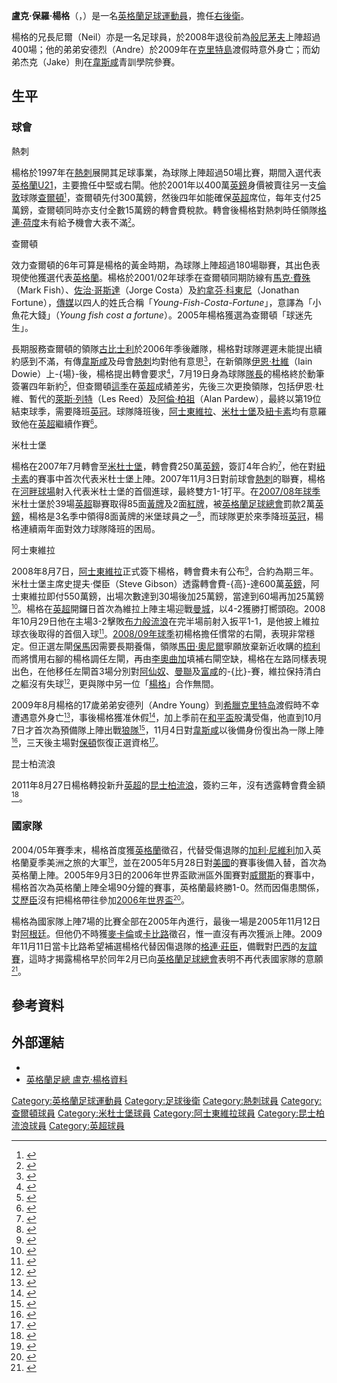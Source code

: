 {{noteta|G1=英超|G2=足球
|T=zh-hans:卢克·扬;zh-hant:盧克·楊格
|1=zh-hans:卢克·扬;zh-hant:盧克·楊格
|2=zh-hans:扬;zh-hant:楊格
|3=zh-hans:查尔顿竞技; zh-hk:查爾頓;
|4=zh-hans:麦克拉伦; zh-hk:麥卡倫;
|5=zh-hans:卡佩罗; zh-hk:卡比路;
|6=zh-hans:肖雷; zh-hk:梳利;
|7=zh-hans:鲍马; zh-hk:保馬;
|8=zh-hans:莱奥-库克; zh-hk:李奧曲加;
|9=zh-hans:马丁·奥尼尔; zh-hk:馬田·奧尼爾; 
|10=zh-hans:伯恩茅斯; zh-hk:般尼茅夫;
|11=zh-hans:格伦·霍德尔; zh-hk:格連·荷度;
|12=zh-hans:阿兰·帕德鲁; zh-hk:阿倫·柏祖;
|13=zh-hans:柯比士利; zh-hk:古比士利;
}}
{{Football player infobox
| playername          = 盧克·楊格<br>''Luke Young''
| image               = [[File:Luke_Young.jpg|200px]]
| fullname            = 盧克·保羅·楊格<br> Luke Paul Young
| height              = {{convert|1.83|m|ftin|abbr=on}}<ref>http://www.premierleague.com/page/PlayerProfile/0,,12306~6039,00.html {{Wayback|url=http://www.premierleague.com/page/PlayerProfile/0,,12306~6039,00.html |date=20121003055449 }} Premier League Player Profile Accessed 10 March 2011</ref>
| birth_date          = {{birth date and age|1979|7|19|df=y}}
| nickname            =  
| cityofbirth         = [[埃塞克斯郡|埃塞克斯郡]][[哈洛|哈洛]]
| countryofbirth      = [[英格蘭|英格蘭]]
| youthyears          = 
| youthclubs          = 
| years1              = 1997–2001 |clubs1 = [[托特纳姆热刺足球俱乐部|熱刺]]     |caps1 = 58  |goals1 = 0
| years2              = 2001–2007 |clubs2 = [[查尔顿竞技足球俱乐部|查爾頓]]     |caps2 = 187 |goals2 = 4
| years3              = 2007–2008 |clubs3 = [[米德尔斯堡足球俱乐部|米杜士堡]]             |caps3 = 35  |goals3 = 1
| years4              = 2008–2011 |clubs4 = [[阿士東維拉足球會|阿士東維拉]]                 |caps4 = 75  |goals4 = 2
| years5              = 2011–2014 |clubs5 = [[女王公园巡游者足球俱乐部|昆士柏流浪]] |caps5 = 24  |goals5 = 2
| totalcaps= 379 |totalgoals=9
| nationalyears1      = 1998      |nationalteam1 = [[英格蘭18歲以下足球代表隊|英格蘭U18]] |nationalcaps1 = 5 | nationalgoals1 = 0
| nationalyears2      = 1999–2002 |nationalteam2 = [[英格蘭21歲以下足球代表隊|英格蘭U21]] |nationalcaps2 = 16 |nationalgoals2 = 1
| nationalyears3      = 2005      |nationalteam3 = [[英格蘭足球代表隊|英格蘭]] |nationalcaps3 = 7 |nationalgoals3 = 0
| pcupdate            = 2012年5月31日
| ntupdate            = 2009年11月12日 (四) 02:03 (UTC)
}}

'''盧克·保羅·楊格'''（{{lang-en|'''Luke Paul Young'''}}，{{bd|1979年|7月19日|catidx=Young, Luke}}）是一名[[英格蘭|英格蘭]][[足球|足球]][[運動員|運動員]]，擔任[[後衛_(足球)|右後衛]]。

楊格的兄長尼爾（Neil）亦是一名足球員，於2008年退役前為[[伯恩茅斯足球俱乐部|般尼茅夫]]上陣超過400場；他的弟弟安德烈（Andre）於2009年在[[克里特|克里特島]]渡假時意外身亡；而幼弟杰克（Jake）則在[[西汉姆联足球俱乐部|韋斯咸]]青訓學院參賽。

==生平==
===球會===
;熱刺
楊格於1997年在[[托特纳姆热刺足球俱乐部|熱刺]]展開其足球事業，為球隊上陣超過50場比賽，期間入選代表[[英格蘭21歲以下足球代表隊|英格蘭U21]]，主要擔任中堅或右閘。他於2001年以400萬[[英鎊|英鎊]]身價被賣往另一支[[倫敦|倫敦]]球隊[[查尔顿竞技足球俱乐部|查爾頓]]<small><ref>{{cite news |language=en |url=http://news.bbc.co.uk/sport1/hi/football/teams/c/charlton_athletic/1457424.stm |title=Young checks in at Charlton |publisher=''[[BBC|BBC體育]]'' |date=2001-07-25 |accessdate=2009-11-12 |archive-date=2007-09-10 |archive-url=https://web.archive.org/web/20070910204252/http://news.bbc.co.uk/sport1/hi/football/teams/c/charlton_athletic/1457424.stm |dead-url=no }}</ref></small>，查爾頓先付300萬鎊，然後四年如能確保[[英超|英超]]席位，每年支付25萬鎊，查爾頓同時亦支付全數15萬鎊的轉會費稅款。轉會後楊格對熱刺時任領隊[[格連·荷度|格連·荷度]]未有給予機會大表不滿<small><ref>{{cite news |language=en |url=http://www.skysports.com/story/0,19528,11675_2214436,00.html |title=Luke  cool on Hoddle handling |publisher=Sky Sports |date=2001-07-27 |accessdate=2009-11-12 |archive-date=2016-03-09 |archive-url=https://web.archive.org/web/20160309144739/http://www.skysports.com/story/0,19528,11675_2214436,00.html |dead-url=no }}</ref></small>。

;查爾頓
效力查爾頓的6年可算是楊格的黃金時期，為球隊上陣超過180場聯賽，其出色表現使他獲選代表[[英格蘭足球代表隊|英格蘭]]。楊格於2001/02年球季在查爾頓同期防線有[[馬克·費殊|馬克·費殊]]（Mark Fish）、[[佐治·哥斯達|佐治·哥斯達]]（Jorge Costa）及[[約拿芬·科東尼|約拿芬·科東尼]]（Jonathan Fortune），[[傳媒|傳媒]]以四人的姓氏合稱「''Young-Fish-Costa-Fortune''」，意譯為「小魚花大錢」（''Young fish cost a fortune''）。2005年楊格獲選為查爾頓「球迷先生」。

長期服務查爾頓的領隊[[阿兰·柯比什利|古比士利]]於2006年季後離隊，楊格對球隊遲遲未能提出續約感到不滿，有傳[[西汉姆联足球俱乐部|韋斯咸]]及母會[[托特纳姆热刺足球俱乐部|熱刺]]均對他有意思<small><ref>{{cite news |language=en |url=http://www.skysports.com/story/0,19528,11684_2377740,00.html |title=Young wants quick appointment |publisher=Sky Sports |date=2006-05-24 |accessdate=2009-11-12 |archive-date=2016-03-09 |archive-url=https://web.archive.org/web/20160309144807/http://www.skysports.com/story/0,19528,11684_2377740,00.html |dead-url=no }}</ref></small>，在新領隊[[伊恩·杜維|伊恩·杜維]]（Iain Dowie）上-{場}-後，楊格提出轉會要求<small><ref>{{cite news |language=en |url=http://www.skysports.com/story/0,19528,11684_2378948,00.html |title=Young eyes Addicks exit |publisher=Sky Sports |date=2006-06-02 |accessdate=2009-11-12 |archive-date=2016-03-08 |archive-url=https://web.archive.org/web/20160308010741/http://www.skysports.com/story/0,19528,11684_2378948,00.html |dead-url=no }}</ref></small>，7月19日身為球隊[[隊長_(足球)|隊長]]的楊格終於動筆簽署四年新約<small><ref>{{cite news |language=en |url=http://news.bbc.co.uk/sport1/hi/football/teams/c/charlton_athletic/5196262.stm |title=Young signs new Charlton contract |publisher=[[BBC|BBC]] Sport |date=2006-07-19 |accessdate=2009-11-12 |archive-date=2007-08-26 |archive-url=https://web.archive.org/web/20070826044454/http://news.bbc.co.uk/sport1/hi/football/teams/c/charlton_athletic/5196262.stm |dead-url=no }}</ref></small>，但查爾頓[[2006年至2007年英格蘭超級聯賽|這季]]在[[英超|英超]]成績差劣，先後三次更換領隊，包括伊恩·杜維、暫代的[[萊斯·列特|萊斯·列特]]（Les Reed）及[[阿倫·柏祖|阿倫·柏祖]]（Alan Pardew），最終以第19位結束球季，需要降班[[英冠|英冠]]。球隊降班後，[[阿士東維拉足球會|阿士東維拉]]、[[米德尔斯堡足球俱乐部|米杜士堡]]及[[纽卡斯尔联足球俱乐部|紐卡素]]均有意羅致他在[[英超|英超]]繼續作賽<small><ref>{{cite news |language=en |url=http://www.skysports.com/story/0,19528,11684_2595620,00.html |title=Addicks braced for Young exit |publisher=Sky Sports |date=2007-07-12 |accessdate=2009-11-12 |archive-date=2016-03-10 |archive-url=https://web.archive.org/web/20160310085101/http://www.skysports.com/story/0,19528,11684_2595620,00.html |dead-url=no }}</ref></small>。

;米杜士堡
楊格在2007年7月轉會至[[米德尔斯堡足球俱乐部|米杜士堡]]，轉會費250萬[[英鎊|英鎊]]，簽訂4年合約<small><ref>{{cite news |language=en |url=http://news.bbc.co.uk/sport1/hi/football/teams/m/middlesbrough/6909329.stm |title=Young makes Middlesbrough switch |publisher=''[[BBC|BBC體育]]'' |date=2007-07-26 |accessdate=2007-07-26 |archive-date=2007-08-20 |archive-url=https://web.archive.org/web/20070820115709/http://news.bbc.co.uk/sport1/hi/football/teams/m/middlesbrough/6909329.stm |dead-url=no }}</ref></small>，他在對[[纽卡斯尔联足球俱乐部|紐卡素]]的賽事中首次代表米杜士堡上陣。2007年11月3日對前球會[[托特纳姆热刺足球俱乐部|熱刺]]的聯賽，楊格在[[河畔球場|河畔球場]]射入代表米杜士堡的首個進球，最終雙方1-1打平。在[[2007年至2008年英格蘭超級聯賽|2007/08年球季]]米杜士堡於39場[[英超|英超]]聯賽取得85面[[黃牌|黃牌]]及2面[[紅牌|紅牌]]，被[[英格蘭足球總會|英格蘭足球總會]]罰款2萬[[英鎊|英鎊]]，楊格是3名季中領得8面黃牌的米堡球員之一<small><ref>{{cite news |language=en |url=http://www.skysports.com/story/0,19528,11095_3892153,00.html |title=Boro hit by FA fine |publisher=Sky Sports |date=2008-07-31 |accessdate=2009-11-12 |archive-date=2016-03-10 |archive-url=https://web.archive.org/web/20160310080332/http://www.skysports.com/story/0,19528,11095_3892153,00.html |dead-url=no }}</ref></small>，而球隊更於來季降班[[英冠|英冠]]，楊格連續兩年面對效力球隊降班的困局。

;阿士東維拉
2008年8月7日，[[阿士東維拉足球會|阿士東維拉]]正式簽下楊格，轉會費未有公布<small><ref>{{cite news |language=en |url=http://news.bbc.co.uk/sport1/hi/football/teams/a/aston_villa/7546940.stm |title=Aston Villa sign Shorey and Young |work= |publisher=''[[BBC|BBC體育]]'' |date=2008-08-07 |accessdate=2008-08-07 |archive-date=2009-02-27 |archive-url=https://web.archive.org/web/20090227154134/http://news.bbc.co.uk/sport1/hi/football/teams/a/aston_villa/7546940.stm |dead-url=no }}</ref></small>，合約為期三年。米杜士堡主席史提夫·傑臣（Steve Gibson）透露轉會費-{高}-達600萬[[英鎊|英鎊]]，阿士東維拉即付550萬鎊，出場次數達到30場後加25萬鎊，當達到60場再加25萬鎊<small><ref>{{cite news |language=en |url=http://www.mfc.premiumtv.co.uk/articles/gibson-why-we-agreed-to-pound6m-deal-20080808_70638_1361177 |title=Gibson: Why We Agreed To £6m Deal |work= |publisher=''[[米德尔斯堡足球俱乐部|米杜士堡官網]]'' |date=2008-08-08 |accessdate=2009-11-12 }}{{dead link|date=2018年4月 |bot=InternetArchiveBot |fix-attempted=yes }}</ref></small>。楊格在[[英超|英超]]開鑼日首次為維拉上陣主場迎戰[[曼城足球俱乐部|曼城]]，以4-2獲勝打嚮頭砲。2008年10月29日他在主場3-2擊敗[[布莱克本流浪者足球俱乐部|布力般流浪]]在完半場前射入扳平1-1，是他披上維拉球衣後取得的首個入球<small><ref>{{cite news |language=en |url=http://news.bbc.co.uk/sport1/hi/football/eng_prem/7684590.stm |title=Aston Villa 3-2 Blackburn |publisher=[[BBC|BBC]] Sport |date=29 October 2008 |accessdate=24 October 2009 |archive-date=2008-11-01 |archive-url=https://web.archive.org/web/20081101001157/http://news.bbc.co.uk/sport1/hi/football/eng_prem/7684590.stm |dead-url=no }}</ref></small>。[[2008年至2009年英格蘭超級聯賽|2008/09年球季]]初楊格擔任慣常的右閘，表現非常穩定。但正選左閘[[威尔弗雷德·鲍马|保馬]]因需要長期養傷，領隊[[馬田·奧尼爾|馬田·奧尼爾]]寧願放棄新近收購的[[尼克·肖雷|梳利]]而將慣用右腳的楊格調任左閘，再由[[尼祖·李奧曲加|李奧曲加]]填補右閘空缺，楊格在左路同樣表現出色，在他移任左閘首3場分別對[[阿森纳足球俱乐部|阿仙奴]]、[[曼徹斯特聯足球俱樂部|曼聯]]及[[富勒姆足球俱乐部|富咸]]的-{比}-賽，維拉保持清白之軀沒有失球<small><ref>{{cite news |language=en |url=http://www.skysports.com/story/0,19528,11095_4580214,00.html |title=Young prefers the right side |publisher=Sky Sports |date=2008-12-02 |accessdate=2009-11-12 |archive-date=2008-12-06 |archive-url=https://web.archive.org/web/20081206082711/http://www.skysports.com/story/0,19528,11095_4580214,00.html |dead-url=no }}</ref></small>，更與隊中另一位「[[艾殊利·楊格|楊格]]」合作無間。

2009年8月楊格的17歲弟弟安德列（Andre Young）到[[希臘|希臘]][[克里特|克里特岛]]渡假時不幸遭遇意外身亡<small><ref>{{cite news |language=en |url=http://news.bbc.co.uk/2/hi/uk_news/england/essex/8198846.stm |title=Footballer's brother found dead |publisher=[[BBC|BBC]] News |date=2009-08-13 |accessdate=2009-11-12 |archive-date=2021-04-13 |archive-url=https://web.archive.org/web/20210413121901/http://news.bbc.co.uk/2/hi/uk_news/england/essex/8198846.stm |dead-url=no }}</ref></small>，事後楊格獲准休假<small><ref>{{cite news |language=en |url=http://news.bbc.co.uk/sport2/hi/football/teams/a/aston_villa/8210324.stm |title=Young given compassionate leave |publisher=[[BBC|BBC]] Sport |date=2009-08-19 |accessdate=2009-11-12 |archive-date=2016-03-07 |archive-url=https://web.archive.org/web/20160307040529/http://news.bbc.co.uk/sport2/hi/football/teams/a/aston_villa/8210324.stm |dead-url=no }}</ref></small>，加上季前在[[和平盃足球賽|和平盃]]股溝受傷，他直到10月7日才首次為預備隊上陣出戰[[伍尔弗汉普顿流浪足球俱乐部|狼隊]]<small><ref>{{cite news |language=en |url=http://www.skysports.com/story/0,19528,11095_5617193,00.html |title=Villa duo step up recovery |publisher=Sky Sports |date=2009-10-07 |accessdate=2009-11-12}}</ref></small>，11月4日對[[西汉姆联足球俱乐部|韋斯咸]]以後備身份復出為一隊上陣<small><ref>{{cite news |language=en |url=http://news.bbc.co.uk/sport2/hi/football/eng_prem/8334228.stm |title=West Ham 2-1 Aston Villa |publisher=[[BBC|BBC]] Sport |date=2009-11-04 |accessdate=2009-11-12 |archive-date=2020-11-08 |archive-url=https://web.archive.org/web/20201108140411/http://news.bbc.co.uk/sport2/hi/football/eng_prem/8334228.stm |dead-url=no }}</ref></small>，三天後主場對[[博尔顿足球俱乐部|保頓]]恢復正選資格<small><ref>{{cite news |language=en |url=http://news.bbc.co.uk/sport2/hi/football/eng_prem/8344717.stm |title=Aston Villa 5-1 Bolton |publisher=[[BBC|BBC]] Sport |date=2009-11-07 |accessdate=2009-11-12 |archive-date=2009-11-09 |archive-url=https://web.archive.org/web/20091109054433/http://news.bbc.co.uk/sport2/hi/football/eng_prem/8344717.stm |dead-url=no }}</ref></small>。

;昆士柏流浪
2011年8月27日楊格轉投新升[[英超|英超]]的[[女王公园巡游者足球俱乐部|昆士柏流浪]]，簽約三年，沒有透露轉會費金額<ref>{{cite news |language=en |url=http://news.bbc.co.uk/sport2/hi/football/14683259.stm |title=Luke Young joins QPR from Aston Villa |publisher=''[[BBC_Sport|BBC Sport]]'' |date=2011-08-27 |accessdate=2011-08-29 |archive-date=2011-11-05 |archive-url=https://web.archive.org/web/20111105025809/http://news.bbc.co.uk/sport2/hi/football/14683259.stm |dead-url=no }}</ref>。

===國家隊===
2004/05年賽季末，楊格首度獲[[英格蘭足球代表隊|英格蘭]]徵召，代替受傷退隊的[[加利·尼維利|加利·尼維利]]加入英格蘭夏季美洲之旅的大軍<small><ref>{{cite news |language=en |url=http://www.skysports.com/story/0,19528,11667_2336034,00.html |title=Neville out for England |publisher=Sky Sports |date=2005-05-21 |accessdate=2009-11-12}}</ref></small>，並在2005年5月28日對[[美國國家足球隊|美國]]的賽事後備入替，首次為英格蘭上陣。2005年9月3日的2006年世界盃歐洲區外圍賽對[[威爾斯足球代表隊|威爾斯]]的賽事中，楊格首次為英格蘭上陣全場90分鐘的賽事，英格蘭最終勝1-0。然而因傷患關係，[[艾歷臣|艾歷臣]]沒有把楊格帶往參加[[2006年世界盃|2006年世界盃]]<small><ref>{{cite news |language=en |url=http://www.skysports.com/story/0,19528,11684_2377446,00.html |title=Young withdraws due to injury |publisher=Sky Sports |date=2006-05-20 |accessdate=2009-11-12 |archive-date=2016-03-09 |archive-url=https://web.archive.org/web/20160309161417/http://www.skysports.com/story/0,19528,11684_2377446,00.html |dead-url=no }}</ref></small>。

楊格為國家隊上陣7場的比賽全部在2005年內進行，最後一場是2005年11月12日對[[阿根廷國家足球隊|阿根廷]]。但他仍不時獲[[麥卡倫|麥卡倫]]或[[卡比路|卡比路]]徵召，惟一直沒有再次獲派上陣。2009年11月11日當卡比路希望補選楊格代替因傷退隊的[[格連·莊臣|格連·莊臣]]，備戰對[[巴西國家足球隊|巴西]]的[[友誼賽|友誼賽]]，這時才揭露楊格早於同年2月已向[[英格蘭足球總會|英格蘭足球總會]]表明不再代表國家隊的意願<small><ref>{{cite news |language=en |url=http://news.bbc.co.uk/sport2/hi/football/internationals/8354629.stm |title=Young retires from England scene |publisher=[[BBC|BBC]] Sport |date=2009-11-11 |accessdate=2009-11-12 |archive-date=2020-01-31 |archive-url=https://web.archive.org/web/20200131125835/http://news.bbc.co.uk/sport2/hi/football/internationals/8354629.stm |dead-url=no }}</ref></small>。

==參考資料==
{{reflist}}

==外部運結==
*{{soccerbase|id=15624|name=盧克·楊格}}
*[http://www.thefa.com/England/SeniorTeam/Players/Postings/2005/05/PlayerProfile_Luke+Young 英格蘭足總 盧克·楊格資料] {{Wayback|url=http://www.thefa.com/England/SeniorTeam/Players/Postings/2005/05/PlayerProfile_Luke+Young |date=20081202152433 }}

{{DEFAULTSORT:Young, Luke}}
[[Category:英格蘭足球運動員|Category:英格蘭足球運動員]]
[[Category:足球後衛|Category:足球後衛]]
[[Category:熱刺球員|Category:熱刺球員]]
[[Category:查爾頓球員|Category:查爾頓球員]]
[[Category:米杜士堡球員|Category:米杜士堡球員]]
[[Category:阿士東維拉球員|Category:阿士東維拉球員]]
[[Category:昆士柏流浪球員|Category:昆士柏流浪球員]]
[[Category:英超球員|Category:英超球員]]